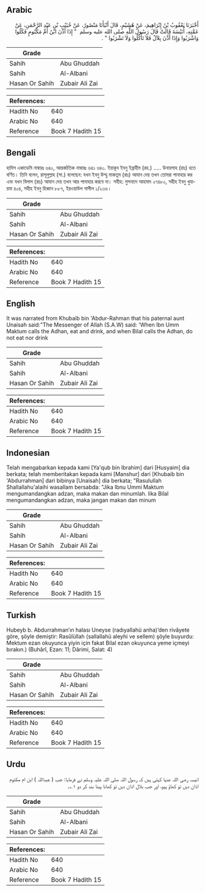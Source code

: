 ## Arabic


<div dir="rtl" lang="ar" style={{fontSize:'larger',backgroundColor:'#f8f9fa',padding:20}}>
أَخْبَرَنَا يَعْقُوبُ بْنُ إِبْرَاهِيمَ، عَنْ هُشَيْمٍ، قَالَ أَنْبَأَنَا مَنْصُورٌ، عَنْ خُبَيْبِ بْنِ عَبْدِ الرَّحْمَنِ، عَنْ عَمَّتِهِ، أُنَيْسَةَ قَالَتْ قَالَ رَسُولُ اللَّهِ صلى الله عليه وسلم ‏ "‏ إِذَا أَذَّنَ ابْنُ أُمِّ مَكْتُومٍ فَكُلُوا وَاشْرَبُوا وَإِذَا أَذَّنَ بِلاَلٌ فَلاَ تَأْكُلُوا وَلاَ تَشْرَبُوا ‏"‏ ‏.‏
</div>
<div style={{backgroundColor:'#f8f9fa',padding:20, marginBottom: 10}}><table> <thead> <tr> <th>Grade</th> <th></th> </tr> </thead> <tbody> <tr><td>Sahih</td><td>Abu Ghuddah</td></tr><tr><td>Sahih</td><td>Al-Albani</td></tr><tr><td>Hasan Or Sahih</td><td>Zubair Ali Zai</td></tr></tbody></table><table> <thead> <tr> <th>References:</th> <th></th> </tr> </thead> <tbody><tr><td>Hadith No</td><td>640</td></tr><tr><td>Arabic No</td><td>640</td></tr><tr><td>Reference</td><td>Book 7 Hadith 15</td></tr></tbody></table></div>

## Bengali


<div dir="ltr" lang="bn" style={{fontSize:'larger',backgroundColor:'#f8f9fa',padding:20}}>
হাদিস একাডেমি নাম্বারঃ ৬৪০, আন্তর্জাতিক নাম্বারঃ ৬৪১ ৬৪০. ইয়াকূব ইবনু ইব্রাহীম (রহ.) ..... উনায়সাহ (রাঃ) হতে বর্ণিত। তিনি বলেন, রাসূলুল্লাহ (সা.) বলেছেন: যখন ইবনু উম্মু মাকতূম (রাঃ) আযান দেয় তখন তোমরা পানাহার কর এবং যখন বিলাল (রাঃ) আযান দেয় তখন আর পানাহার করবে না। সহীহ: মুসনাদে আহমাদ ২৭৪৮০, সহীহ ইবনু খুযায়মা ৪০৪, সহীহ ইবনু হিব্বান ৮৮৭, ইরওয়াউল গালীল ১/২৩৬।
</div>
<div style={{backgroundColor:'#f8f9fa',padding:20, marginBottom: 10}}><table> <thead> <tr> <th>Grade</th> <th></th> </tr> </thead> <tbody> <tr><td>Sahih</td><td>Abu Ghuddah</td></tr><tr><td>Sahih</td><td>Al-Albani</td></tr><tr><td>Hasan Or Sahih</td><td>Zubair Ali Zai</td></tr></tbody></table><table> <thead> <tr> <th>References:</th> <th></th> </tr> </thead> <tbody><tr><td>Hadith No</td><td>640</td></tr><tr><td>Arabic No</td><td>640</td></tr><tr><td>Reference</td><td>Book 7 Hadith 15</td></tr></tbody></table></div>

## English


<div dir="ltr" lang="en" style={{fontSize:'larger',backgroundColor:'#f8f9fa',padding:20}}>
It was narrated from Khubaib bin 'Abdur-Rahman that his paternal aunt Unaisah said:"The Messenger of Allah (S.A.W) said: 'When Ibn Umm Maktum calls the Adhan, eat and drink, and when Bilal calls the Adhan, do not eat nor drink
</div>
<div style={{backgroundColor:'#f8f9fa',padding:20, marginBottom: 10}}><table> <thead> <tr> <th>Grade</th> <th></th> </tr> </thead> <tbody> <tr><td>Sahih</td><td>Abu Ghuddah</td></tr><tr><td>Sahih</td><td>Al-Albani</td></tr><tr><td>Hasan Or Sahih</td><td>Zubair Ali Zai</td></tr></tbody></table><table> <thead> <tr> <th>References:</th> <th></th> </tr> </thead> <tbody><tr><td>Hadith No</td><td>640</td></tr><tr><td>Arabic No</td><td>640</td></tr><tr><td>Reference</td><td>Book 7 Hadith 15</td></tr></tbody></table></div>

## Indonesian


<div dir="ltr" lang="id" style={{fontSize:'larger',backgroundColor:'#f8f9fa',padding:20}}>
Telah mengabarkan kepada kami [Ya'qub bin Ibrahim] dari [Husyaim] dia berkata; telah memberitakan kepada kami [Manshur] dari [Khubaib bin 'Abdurrahman] dari bibinya [Unaisah] dia berkata; "Rasulullah Shallallahu'alaihi wasallam bersabda: "Jika Ibnu Ummi Maktum mengumandangkan adzan, maka makan dan minumlah. lika Bilal mengumandangkan adzan, maka jangan makan dan minum
</div>
<div style={{backgroundColor:'#f8f9fa',padding:20, marginBottom: 10}}><table> <thead> <tr> <th>Grade</th> <th></th> </tr> </thead> <tbody> <tr><td>Sahih</td><td>Abu Ghuddah</td></tr><tr><td>Sahih</td><td>Al-Albani</td></tr><tr><td>Hasan Or Sahih</td><td>Zubair Ali Zai</td></tr></tbody></table><table> <thead> <tr> <th>References:</th> <th></th> </tr> </thead> <tbody><tr><td>Hadith No</td><td>640</td></tr><tr><td>Arabic No</td><td>640</td></tr><tr><td>Reference</td><td>Book 7 Hadith 15</td></tr></tbody></table></div>

## Turkish


<div dir="ltr" lang="tr" style={{fontSize:'larger',backgroundColor:'#f8f9fa',padding:20}}>
Hubeyb b. Abdurrahman’ın halası Uneyse (radıyallahü anha)’den rivâyete göre, şöyle demiştir: Rasûlüllah (sallallahü aleyhi ve sellem) şöyle buyurdu: Mektum ezan okuyunca yiyin için fakat Bilal ezan okuyunca yeme içmeyi bırakın.) (Buhârî, Ezan: 11; Dârimi, Salat: 4)
</div>
<div style={{backgroundColor:'#f8f9fa',padding:20, marginBottom: 10}}><table> <thead> <tr> <th>Grade</th> <th></th> </tr> </thead> <tbody> <tr><td>Sahih</td><td>Abu Ghuddah</td></tr><tr><td>Sahih</td><td>Al-Albani</td></tr><tr><td>Hasan Or Sahih</td><td>Zubair Ali Zai</td></tr></tbody></table><table> <thead> <tr> <th>References:</th> <th></th> </tr> </thead> <tbody><tr><td>Hadith No</td><td>640</td></tr><tr><td>Arabic No</td><td>640</td></tr><tr><td>Reference</td><td>Book 7 Hadith 15</td></tr></tbody></table></div>

## Urdu


<div dir="rtl" lang="ur" style={{fontSize:'larger',backgroundColor:'#f8f9fa',padding:20}}>
انیسہ رضی اللہ عنہا کہتی ہیں کہ رسول اللہ صلی اللہ علیہ وسلم نے فرمایا: جب ( عبداللہ ) ابن ام مکتوم اذان دیں تو کھاؤ پیو، اور جب بلال اذان دیں تو کھانا پینا بند کر دو ۱؎۔
</div>
<div style={{backgroundColor:'#f8f9fa',padding:20, marginBottom: 10}}><table> <thead> <tr> <th>Grade</th> <th></th> </tr> </thead> <tbody> <tr><td>Sahih</td><td>Abu Ghuddah</td></tr><tr><td>Sahih</td><td>Al-Albani</td></tr><tr><td>Hasan Or Sahih</td><td>Zubair Ali Zai</td></tr></tbody></table><table> <thead> <tr> <th>References:</th> <th></th> </tr> </thead> <tbody><tr><td>Hadith No</td><td>640</td></tr><tr><td>Arabic No</td><td>640</td></tr><tr><td>Reference</td><td>Book 7 Hadith 15</td></tr></tbody></table></div>
